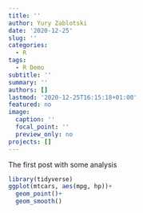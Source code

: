 ```yaml
---
title: ''
author: Yury Zablotski
date: '2020-12-25'
slug: ''
categories:
  - R
tags:
  - R Demo
subtitle: ''
summary: ''
authors: []
lastmod: '2020-12-25T16:15:18+01:00'
featured: no
image:
  caption: ''
  focal_point: ''
  preview_only: no
projects: []
---
```



The first post with some analysis

```r
library(tidyverse)
ggplot(mtcars, aes(mpg, hp))+
  geom_point()+
  geom_smooth()
```

